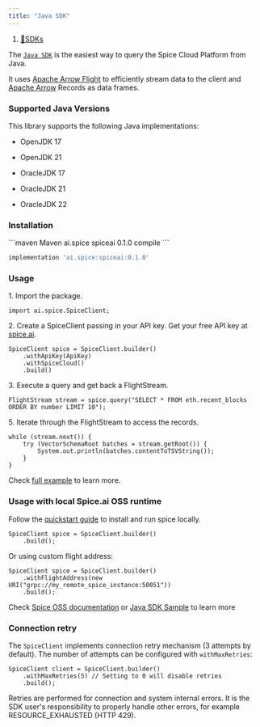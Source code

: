 ```yaml
---
title: "Java SDK"
---
```


1. [🔗SDKs](/sdks)

The [`Java SDK`](https://github.com/spiceai/spice-java) is the easiest way to query the Spice Cloud Platform from Java.

It uses [Apache Arrow Flight](https://arrow.apache.org/docs/format/Flight.html) to efficiently stream data to the client and [Apache Arrow](https://arrow.apache.org/) Records as data frames.

### Supported Java Versions

This library supports the following Java implementations:

* OpenJDK 17

* OpenJDK 21

* OracleJDK 17

* OracleJDK 21

* OracleJDK 22

### Installation

<CodeGroup>
  ```maven Maven
  <dependency>
      <groupId>ai.spice</groupId>
      <artifactId>spiceai</artifactId>
      <version>0.1.0</version>
      <scope>compile</scope>
  </dependency>
  ```

  ```gradle Gradle
  implementation 'ai.spice:spiceai:0.1.0'
  ```
</CodeGroup>

### Usage

1\. Import the package.

```
import ai.spice.SpiceClient;
```

2\. Create a SpiceClient passing in your API key. Get your free API key at [spice.ai](https://spice.ai/).

```
SpiceClient spice = SpiceClient.builder()
    .withApiKey(ApiKey)
    .withSpiceCloud()
    .build()
```

3\. Execute a query and get back a FlightStream.

```
FlightStream stream = spice.query("SELECT * FROM eth.recent_blocks ORDER BY number LIMIT 10");
```

5\. Iterate through the FlightStream to access the records.

```
while (stream.next()) {
    try (VectorSchemaRoot batches = stream.getRoot()) {
        System.out.println(batches.contentToTSVString());
    }
}
```

Check [full example](https://github.com/spiceai/spice-java/blob/trunk/src/main/java/ai/spice/example/ExampleSpiceCloudPlatform.java) to learn more.

### Usage with local Spice.ai OSS runtime

Follow the [quickstart guide](https://github.com/spiceai/spiceai?tab=readme-ov-file#%EF%B8%8F-quickstart-local-machine) to install and run spice locally.

```
SpiceClient spice = SpiceClient.builder()
    .build();
```

Or using custom flight address:

```
SpiceClient spice = SpiceClient.builder()
    .withFlightAddress(new URI("grpc://my_remote_spice_instance:50051"))
    .build();
```

Check [Spice OSS documentation](https://docs.spiceai.org/sdks/java) or [Java SDK Sample](https://github.com/spiceai/samples/tree/trunk/client-sdk/spice-java-sdk-sample) to learn more

### Connection retry

The `SpiceClient` implements connection retry mechanism (3 attempts by default). The number of attempts can be configured with `withMaxRetries`:

```
SpiceClient client = SpiceClient.builder()
    .withMaxRetries(5) // Setting to 0 will disable retries
    .build();
```

Retries are performed for connection and system internal errors. It is the SDK user's responsibility to properly handle other errors, for example RESOURCE\_EXHAUSTED (HTTP 429).
